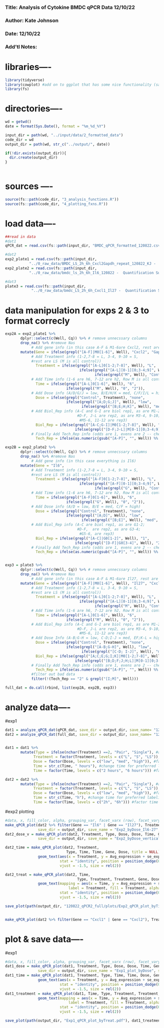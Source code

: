 ### Title: Analysis of Cytokine BMDC qPCR Data 12/10/22
### Author: Kate Johnson
### Date: 12/10/22
### Add'tl Notes:

# libraries----
```r
library(tidyverse)
library(cowplot) #add on to ggplot that has some nice functionality (save_plot())
library(fs)
```


# directories----
```r
wd = getwd()
date = format(Sys.Date(), format = "%m_%d_%Y")

input_dir = path(wd, "../input/data/2_formatted_data")
code_dir = wd
output_dir = path(wd, str_c("../output/", date))

if(!dir.exists(output_dir)){
  dir.create(output_dir)
}
  
```

# sources ----
```r
source(fs::path(code_dir, "3_analysis_functions.R"))
source(fs::path(code_dir, "4_plotting_fxns.R"))
```

# load data----
```r
##read in data
#dat1
qPCR_dat = read.csv(fs::path(input_dir, "BMDC_qPCR_formatted_120822.csv")) 

#dat2
exp2_plate1 = read.csv(fs::path(input_dir,
           "../0_raw_data/BMDC_LS_2h_6h_Cxcl2Gapdh_repeat_120822_KJ -  Quantification Summary.csv"))
exp2_plate2 = read.csv(fs::path(input_dir,
           "../0_raw_data/bmdc_ls_2h_6h_Il6_120822 -  Quantification Summary.csv"))

#dat3
plate3 = read.csv(fs::path(input_dir,
            "../0_raw_data/bmdc_LS_2h_6h_Cxcl1_Il27 -  Quantification Summary.csv"))

```

# data manipulation for exps 2 & 3 to format correcly
```r
exp2A = exp2_plate1 %>%
       dplyr::select(c(Well, Cq)) %>% # remove unnecssary columns
       drop_na() %>% #remove Nas
            # Add gene info (in this case A-F & M1-6are Cxcl2, rest are Gapdh)
       mutate(Gene = ifelse(grepl("[A-F]|M0[1-6]", Well), "Cxcl2", "Gapdh"),
            # Add Treatment info (1-2,7-8 = L, 3-4, 9-10 = S,
            #rest are LS (M is all control))
              Treatment = ifelse(grepl("[A-L]0[1-2;7-8]", Well), "L",
                                  ifelse(grepl("[A-L][0-1][0;3-4;9]", Well), "S",
                                         ifelse(grepl("M", Well), "Control", "LS"))),
            # Add Time info (1-6 are h6, 7-12 are h2, Row M is all controls)
              Time = ifelse(grepl("[A-L]0[1-6]", Well), "6",
                            ifelse(grepl("M", Well), "0", "2")),
            # Add Dose info (A/D/G/J = low, B/E/H/K = med, C/F/I/L = high, M = none)
              Dose = ifelse(grepl("Control", Treatment), "none",
                            ifelse(grepl("[A;D;G;J]", Well), "low", 
                                   ifelse(grepl("[B;E;H;K]", Well), "med", "high"))),
            # Add Biol_Rep info (A-C and G-I are biol rep1, as are M1-2,7-8;
                                 #D-F, J-L are rep2, as are M3-4, 9-10;
                                  #M5-6, 11-12 are rep3)
              Biol_Rep = ifelse(grepl("[A-C;G-I]|M0[1-2;7-8]", Well), "1",
                                ifelse(grepl("[D-F;J-L]|M[0-1][0;3-4;9]", Well), "2", "3")),
            # Finally Add Tech_Rep info (odds are 1, evens are 2 -- check remainder of well # to decide)
              Tech_Rep = ifelse(as.numeric(gsub("[A-P]", "", Well)) %% 2 != 0, "1", "2"))

exp2B = exp2_plate2 %>%
       dplyr::select(c(Well, Cq)) %>% # remove unnecssary columns
       drop_na() %>% #remove Nas
            # Add gene info (in this case everything is Il6)
       mutate(Gene = "Il6",
            # Add Treatment info (1-2,7-8 = L, 3-4, 9-10 = S,
            #rest are LS (M is all control))
              Treatment = ifelse(grepl("[A-F]0[1-2;7-8]", Well), "L",
                                  ifelse(grepl("[A-F][0-1][0;3-4;9]", Well), "S",
                                         ifelse(grepl("G", Well), "Control", "LS"))),
            # Add Time info (1-6 are h6, 7-12 are h2, Row M is all controls)
              Time = ifelse(grepl("[A-F]0[1-6]", Well), "6",
                            ifelse(grepl("G", Well), "0", "2")),
            # Add Dose info (A/D = low, B/E = med, C/F = high)
              Dose = ifelse(grepl("Control", Treatment), "none",
                            ifelse(grepl("[A;D]", Well), "low", 
                                   ifelse(grepl("[B;E]", Well), "med", "high"))),
            # Add Biol_Rep info (A-C are biol rep1, as are G1-2;
                                 #D-F,  are rep2, as are G3-4;
                                  #G5-6, are rep3)
              Biol_Rep = ifelse(grepl("[A-C]|G0[1-2]", Well), "1",
                                ifelse(grepl("[D-F]|G0[3-4]", Well), "2", "3")),
            # Finally Add Tech_Rep info (odds are 1, evens are 2 -- check remainder of well # to decide)
              Tech_Rep = ifelse(as.numeric(gsub("[A-P]", "", Well)) %% 2 != 0, "1", "2"))


exp3 = plate3 %>% 
       dplyr::select(c(Well, Cq)) %>% # remove unnecssary columns
       drop_na() %>% #remove Nas
            # Add gene info (in this case A-F & M1-6are Il27, rest are Cxcl1)
       mutate(Gene = ifelse(grepl("[A-F]|M0[1-6]", Well), "Il27", "Cxcl1"),
            # Add Treatment info (1-2,7-8 = L, 3-4, 9-10 = S,
            #rest are LS (M is all control))
              Treatment = ifelse(grepl("[A-L]0[1-2;7-8]", Well), "L",
                                  ifelse(grepl("[A-L][0-1][0;3-4;9]", Well), "S",
                                         ifelse(grepl("M", Well), "Control", "LS"))),
            # Add Time info (1-6 are h6, 7-12 are h2, Row M is all controls)
              Time = ifelse(grepl("[A-L]0[1-6]", Well), "6",
                            ifelse(grepl("M", Well), "0", "2")),
            # Add Biol_Rep info (A-C and G-I are biol rep1, as are M1-2,7-8;
                                 #D-F, J-L are rep2, as are M3-4, 9-10;
                                  #M5-6, 11-12 are rep3)
            # Add Dose Info (A-B;G-H = low, C-D;I-J = med, EF;K-L = high, controls = none)
              Dose = ifelse(grepl("Control", Treatment), "none",
                            ifelse(grepl("[A-B;G-H]", Well), "low", 
                                   ifelse(grepl("[C-D; I-J]", Well), "med", "high"))),
              Biol_Rep = ifelse(grepl("[A;C;E;G;I;K]|M0[1-2;7-8]", Well), "1",
                                ifelse(grepl("[B;D;F;J;H;L]|M[0-1][0;3-4;9]", Well), "2", "3")),
            # Finally Add Tech_Rep info (odds are 1, evens are 2 -- check remainder of well # to decide)
              Tech_Rep = ifelse(as.numeric(gsub("[A-P]", "", Well)) %% 2 != 0, "1", "2")) %>%
            #filter out bad data 
            filter(!(Tech_Rep == "2" & grepl("[I;M]", Well)))

full_dat = do.call(rbind, list(exp2A, exp2B, exp3))

```


# analyze data----
#exp1
```r
dat1 = analyze_qPCR_dat(qPCR_dat, save_dir = output_dir, save_name= "120822_qPCR1", save =T)$ddCq_dat
dat2 = analyze_qPCR_dat(full_dat, save_dir = output_dir, save_name= "120822_qPCR2_full", save =T)$ddCq_dat

 
dat1 = dat1 %>%
       mutate(Type = ifelse(nchar(Treatment) ==2, "Pair", "Single"), #assign type info for coloring in plot
             Treatment = factor(Treatment, levels = c("L", "S", "LS")), #factor treatment for correct ordering
             Dose = factor(Dose, levels = c("low", "med", "high")), #factor dose for correct ordering
             Time = str_c(Time, " hours"), #change time for preferred labeling (can also use labeller in ggplot)
             Time = factor(Time, levels = c("2 hours", "6 hours"))) #factor time for correct ordering

dat2 = dat2 %>%
       mutate(Type = ifelse(nchar(Treatment) ==2, "Pair", "Single"), #assign type info for coloring in plot
             Treatment = factor(Treatment, levels = c("L", "S", "LS")), #factor treatment for correct ordering
             Dose = factor(Dose, levels = c("low", "med", "high")), #factor dose for correct ordering
             Time = str_c(Time, "h"), #change time for preferred labeling (can also use labeller in ggplot)
             Time = factor(Time, levels = c("2h", "6h"))) #factor time for correct ordering
```


#exp2 plotting
```r
#data, x, fill_color, alpha, grouping_var, facet_varx (row), facet_vary  (col)
make_qPCR_plot(dat2 %>% filter(Gene == "Il6" | Gene == "Il27"), Treatment, Type, Dose, Dose, Time, Gene, title = NULL, 
               save_dir = output_dir, save_name = "Exp2_byDose_Il6-27", save = T)
dat2_dose_v = make_qPCR_plot(dat2, Treatment, Type, Dose, Dose, Time, Gene, title = "qPCR Exp 2", 
               save_dir = output_dir, save_name = "Exp2_byDose_vertical", save = T)

dat2_time = make_qPCR_plot(dat2, Treatment, 
                            Type, Time, Time, Gene, Dose, title = NULL) +
               geom_text(aes(x = Treatment, y = Avg_expression + se_expression, label = Time, fill = Time),
                         stat = "identity", position = position_dodge(0.9),
                         vjust = -1.5, size = rel(2))

dat2_treat = make_qPCR_plot(dat2, Time,
                                 Type, Treatment, Treatment, Gene, Dose, title = NULL) +
               geom_text(mapping = aes(x = Time, y = Avg_expression + se_expression, 
                             label = Treatment, fill = Treatment, alpha = Treatment),
                         stat = "identity", position = position_dodge(0.9),
                         vjust = -1.5, size = rel(2))

save_plot(path(output_dir, "120822_qPCR2_full/plots/Exp2_qPCR_plot_byTime_all_vertical.pdf"), dat2_time, dpi=90)
  

make_qPCR_plot(dat2 %>% filter(Gene == "Cxcl1" | Gene == "Cxcl2"), Treatment, Type, Dose, Dose, Time, Gene, title = NULL)
```

# plot & save data----

#exp1
```r
#data, x, fill_color, alpha, grouping_var, facet_varx (row), facet_vary  (col)
dat1_dose = make_qPCR_plot(dat1, Treatment, Type, Dose, Dose, Time, Gene, title = "qPCR Exp 1", 
               save_dir = output_dir, save_name = "Exp1_plot_byDose", save = T)
dat1_time = make_qPCR_plot(dat1, Treatment, Type, Time, Time, Dose, Gene, title = "qPCR Exp 1") +
               geom_text(aes(x = Treatment, y = Avg_expression + se_expression, label = Time, fill = Time),
                         stat = "identity", position = position_dodge(0.9),
                         vjust = -1.5, size = rel(2))
dat1_treatment = make_qPCR_plot(dat1, Time, Type, Treatment, Treatment, Dose, Gene, title = "qPCR Exp 1") +
               geom_text(mapping = aes(x = Time, y = Avg_expression + se_expression, 
                             label = Treatment, fill = Treatment, alpha = Treatment),
                         stat = "identity", position = position_dodge(0.9),
                         vjust = -1.5, size = rel(2))

save_plot(path(output_dir, "Exp1_qPCR_plot_byTreat.pdf"), dat1_treatment, dpi=90)
```


